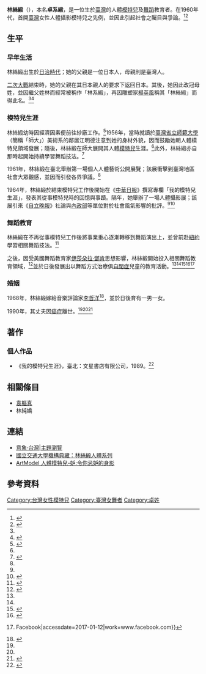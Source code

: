 {{Infobox person
| name             = 卓系緞
|image=
| other_names = 林系緞、林絲緞
| birth_date       = {{Birth year and age|1940}}
| birth_place      = {{TWN-JPN}}
| death_date       = 
| death_place      =
| nationality      = {{ROC}}
| known_for        = 人體模特兒<br>舞蹈
| notable_works    = 
| birth name       = 
| spouse           = [[李哲洋|李哲洋]]<ref name="Page217">{{Cite book |title=走過百年 一次讀完台灣百年史 1900-1970 |publisher=台灣書房 |author=徐宗懋 |date=2010年1月 |pages=217頁 |ISBN=978-986-6318-08-5 }}</ref>
}}

'''林絲緞'''（{{bd|1940年||||catIdx=林}}），本名'''卓系緞'''，是一位生於[[臺灣|臺灣]]的人體[[模特兒|模特兒]]及[[舞蹈|舞蹈]]教育者。在1960年代，首開[[臺灣|臺灣]]女性人體攝影模特兒之先例，並因此引起社會之矚目與爭論。<ref name="udn">{{cite web|url=http://city.udn.com/344/1354728|title=台灣首位人體模特兒 66歲林絲緞仍在教舞|accessdate=2015年10月25日|author=梁玉芳|date=2005年8月24日|publisher=聯合新聞網|archive-date=2017年10月11日|archive-url=https://web.archive.org/web/20171011181558/http://city.udn.com/344/1354728|dead-url=no}}</ref><ref name="Page215">{{Cite book|title=走過百年 一次讀完台灣百年史 1900-1970|date=2010年1月|publisher=台灣書房|pages=215頁|author=徐宗懋|ISBN=978-986-6318-08-5}}</ref>

== 生平 ==

=== 早年生活 ===
林絲緞出生於[[台灣日治時期|日治時代]]；她的父親是一位日本人，母親則是臺灣人。

[[二次大戰|二次大戰]]結束時，她的父親在其日本親人的要求下返回日本。其後，她因此改冠母姓，並因繼父姓林而經常被稱作「林系緞」，再因雕塑家[[楊英風|楊英風]]稱其「林絲緞」而得此名。<ref name="Page215" /><ref name="Nextmedia">{{cite web|url=http://www.nextmag.com.tw/breaking-news/people/20150414/17966187|title=【解放女體，誰說就是色情？】台灣首位人體模特兒　林絲緞|accessdate=2015年10月25日|author=陳函謙|date=2015年4月14日|publisher=[[壹週刊|壹週刊]]|archive-date=2017年1月13日|archive-url=https://web.archive.org/web/20170113153122/http://www.nextmag.com.tw/breaking-news/people/20150414/17966187|dead-url=no}}</ref>

=== 模特兒生涯 ===
林絲緞幼時因經濟因素便前往紗廠工作。<ref name="OMG">{{cite web|url=http://old.ohmygod.org.tw/growup/growup017.htm|title=林絲緞──台灣首位人體模特兒|accessdate=2015年10月25日|author=郭怡君|work=Oh My God|archive-date=2016年3月4日|archive-url=https://web.archive.org/web/20160304132555/http://old.ohmygod.org.tw/growup/growup017.htm|dead-url=no}}</ref>1956年，當時就讀於[[國立臺灣師範大學|臺灣省立師範大學]]（簡稱「師大」）美術系的鄰居江明德注意到她的身材外貌，因而鼓勵她朝人體模特兒領域發展；隨後，林絲緞在師大展開其人體[[模特兒|模特兒]]生涯。<ref name="Page215" />此外，林絲緞亦自那時起開始持續學習舞蹈技法。<ref>{{Cite web|url=https://fushengart.wordpress.com/2016/05/06/%e6%b5%ae%e7%94%9f%e6%bc%94%e8%97%9d-%ef%bd%9c-%e8%a2%81%e6%a8%9e%e7%9c%9f%e4%bc%b4%e9%9a%a8%e5%a5%b3%e6%80%a7%e8%97%9d%e6%b5%81/|title=昔人說事 ｜ 袁樞真伴隨女性藝流|accessdate=2017-01-12|date=2016-05-06|last=fushengart|work=浮生文物藝術空間|archive-date=2017-10-11|archive-url=https://web.archive.org/web/20171011182451/https://fushengart.wordpress.com/2016/05/06/%e6%b5%ae%e7%94%9f%e6%bc%94%e8%97%9d-%ef%bd%9c-%e8%a2%81%e6%a8%9e%e7%9c%9f%e4%bc%b4%e9%9a%a8%e5%a5%b3%e6%80%a7%e8%97%9d%e6%b5%81/|dead-url=no}}</ref>

1961年，林絲緞在臺北舉辦第一場個人人體藝術公開展覽；該展衝擊到臺灣地區社會大眾觀感，並因而引發各界爭議。<ref name="Page215" />

1964年，林絲緞於結束模特兒工作後開始在《[[中華日報|中華日報]]》撰寫專欄「我的模特兒生涯」，發表其從事模特兒時的回憶與事蹟。隔年，她舉辦了一場人體攝影展；該展引來《[[自立晚報|自立晚報]]》社論與[[中華民國內政部|內政部]]等單位對於社會風氣影響的批評。<ref name="Page217" /><ref>{{Cite news|url=http://news.ltn.com.tw/news/society/paper/194577|title=林絲緞：人體認知貧乏 學生畏懼裸露 - 社會 - 自由時報電子報|accessdate=2017-01-12|archive-date=2017-10-11|archive-url=https://web.archive.org/web/20171011182250/http://news.ltn.com.tw/news/society/paper/194577|dead-url=no}}</ref>

=== 舞蹈教育 ===
林絲緞在不再從事模特兒工作後將事業重心逐漸轉移到舞蹈演出上，並曾前赴[[紐約|紐約]]學習相關舞蹈技法。<ref>{{cite web |url=http://women.nmth.gov.tw/zh-tw/Content/Content.aspx?Para=272&type=Content&Page=0&Class=64 |title=從人體模特兒到舞出真我─林絲緞（1940－） |work=臺灣女人 |accessdate=2015年10月25日 |archive-date=2016年3月4日 |archive-url=https://web.archive.org/web/20160304193632/http://women.nmth.gov.tw/zh-tw/Content/Content.aspx?Para=272&type=Content&Page=0&Class=64 |dead-url=yes }}</ref>

之後，因受美國舞蹈教育家[[伊莎朵拉·鄧肯|伊莎朵拉·鄧肯]]思想影響，林絲緞開始投入相關舞蹈教育領域，<ref>{{cite web |url=http://terms.naer.edu.tw/detail/1292712/ |title=林絲緞Lin, Ssu Tuan (1940-) |work=[[國家教育研究院|國家教育研究院]] |author=張中煖 |date=2004年11月 |accessdate=2015年10月25日 |archive-date=2017年1月13日 |archive-url=https://web.archive.org/web/20170113153942/http://terms.naer.edu.tw/detail/1292712/ |dead-url=no }}</ref>並於日後發展出以舞蹈方式治療俱[[自閉症|自閉症]]兒童的教育活動。<ref name="OMG" /><ref name="udn" /><ref>{{Cite web|url=http://www.geocities.jp/skytenky/1/h09607.html|title=報導李梅樹/林絲緞李哲洋舞動愛情人生|accessdate=2017-01-12|work=www.geocities.jp|archive-url=https://web.archive.org/web/20170112120048/http://www.geocities.jp/skytenky/1/h09607.html|archive-date=2017-01-12|dead-url=yes}}</ref><ref>{{Cite web|url=http://old.ohmygod.org.tw/growup/growup017.htm|title=林絲緞──台灣首位人體模特兒|accessdate=2017-01-12|work=old.ohmygod.org.tw|archive-date=2016-03-04|archive-url=https://web.archive.org/web/20160304132555/http://old.ohmygod.org.tw/growup/growup017.htm|dead-url=no}}</ref><ref>{{Cite web|url=https://www.facebook.com/permalink.php?story_fbid=1120918967929315&id=287888834565670|title=青少年肢體課（每週二×林絲緞×120分鐘）  課程：青少年肢體課... - 臺北市藝術統合教育研究會 IAEA Taipei {{!}} Facebook|accessdate=2017-01-12|work=www.facebook.com}}</ref>

=== 婚姻 ===
1968年，林絲緞嫁給音樂評論家[[李哲洋|李哲洋]]<ref>{{Cite web|url=http://women.nmth.gov.tw/information_93_39926.html|title=從人體模特兒到舞出真我─林絲緞（1940－）|accessdate=2017-01-12|author=|date=|publisher=國立臺灣歷史博物館|archive-date=2017-03-28|archive-url=https://web.archive.org/web/20170328224801/http://women.nmth.gov.tw/information_93_39926.html|dead-url=no}}</ref>，並於日後育有一男一女。

1990年，其丈夫因[[癌症|癌症]]離世。<ref name="Nextmedia" /><ref name="Page217" /><ref>{{Cite web|url=http://gb.cri.cn/3601/2005/07/04/342@607264.htm|title=色情?藝術?台灣首位專業人體模特林絲緞（圖）|accessdate=2017-01-12|work=big5.cri.cn|archive-date=2013-05-16|archive-url=https://web.archive.org/web/20130516182840/http://gb.cri.cn/3601/2005/07/04/342@607264.htm|dead-url=no}}</ref>

== 著作 ==

=== 個人作品 ===
*《我的模特兒生涯》，臺北：文星書店有限公司，1989。<ref>{{cite web|url=http://intermargins.net/repression/sexwork/types/artmodel/representative.html|title=林絲緞|accessdate=2015年10月25日|work=Center for the study of sexualities|archive-date=2021年3月7日|archive-url=https://web.archive.org/web/20210307103328/http://intermargins.net/repression/sexwork/types/artmodel/representative.html|dead-url=no}}</ref>

== 相關條目 ==
* [[袁樞真|袁樞真]]
* 林純嬌

== 連結 ==
{{commonscat|Lin Si-Duan}}
* [http://www.insighttaiwandb.com.tw/Theme/Detail/2014092501 意象‧台灣|主題瀏覽] {{Wayback|url=http://www.insighttaiwandb.com.tw/Theme/Detail/2014092501 |date=20200813022441 }}
* [https://ir.nctu.edu.tw/handle/11536/85230 國立交通大學機構典藏：林絲緞人體系列] {{Wayback|url=https://ir.nctu.edu.tw/handle/11536/85230 |date=20201114050027 }}
* [http://intermargins.net/repression/sexwork/types/artmodel/representative.html ArtModel 人體模特兒-妒:令你忌妒的身影] {{Wayback|url=http://intermargins.net/repression/sexwork/types/artmodel/representative.html |date=20210307103328 }}

== 參考資料 ==
{{reflist|2}}
[[Category:台灣女性模特兒|Category:台灣女性模特兒]]
[[Category:臺灣女舞者|Category:臺灣女舞者]]
[[Category:卓姓|Category:卓姓]]